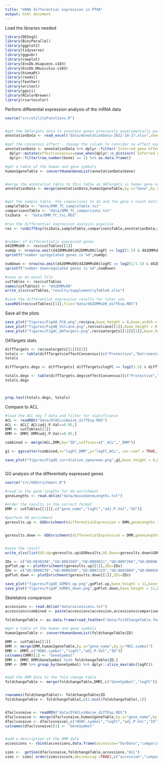 ```yaml
---
title: "mRNA differential expression in PTOA"
output: html_document
---
```


Load the libraries needed
```r
library(DESeq2)
library(BiocParallel)
library(ggplot2)
library(tidyverse)
library(ggpubr)
library(cowplot)
library(EnsDb.Hsapiens.v103)
library(EnsDb.Mmusculus.v103)
library(biomaRt)
library(readxl)
library(feather)
library(writexl)
library(ggsci)
library(RColorBrewer)
library(rcartocolor)
```

Perform differential expression analysis of the mRNA data
```r
source("src/utilityFunctions.R")


#get the OATargets data to annotate genes previously experimentally perturbed in PTOA
annotationData <- read_excel("data/AnnotationData-2022-10-27.xlsx",sheet = 2)

#get the consensus effect - change the column to consider no effect experiments to be superseded by experiments where they show an effect
annotationData <- annotationData %>% dplyr::filter(`Inferred gene effect`!= "No effect") %>% dplyr::group_by(Gene) %>%
  dplyr::mutate(effectConsensus=case_when(dplyr::n_distinct(`Inferred gene effect`)>1 ~ "Ambiguous",TRUE ~ `Inferred gene effect`)) %>%
  dplyr::filter(row_number(Gene) == 1) %>% as.data.frame()

#get a table of the human and gene symbols
human2geneTable <- convertHumanGeneList(annotationData$Gene)


#merge the annotation table to this table as OATargets is human gene name based
annotationData <- merge(annotationData,human2geneTable,by.x="Gene",by.y="HGNC.symbol")


#get the sample table, the comparisons to do and the gene x count matrix from the SkeletalVis pipeline
sampleTable <- "data/DMM_TC_sampleTable.txt"
comparisonsTable <- "data/DMM_TC_comparisons.txt"
txiData  <- "data/DMM_TC_txi.RDS"

#run the differential expression analysis pipeline
res <- runDiffExp(txiData,sampleTable,comparisonsTable,annotationData,method="DESeq2",variables = "Condition",PCAColumns = "Condition",foldChangeTable = "DMM_TC_mRNADiff.txt",species = "Mouse",nDown=12,nUp=12)


#number of differentially expressed genes
d42DMMvD0 <- res$cutTables[[1]]
numUp <- nrow(na.omit(d42DMMvD0[d42DMMvD0$logFC >= log2(1.5) & d42DMMvD0$adj.P.Val <=0.05,]))
sprintf("number upregulated genes is %d",numUp)

numDown <- nrow(na.omit(d42DMMvD0[d42DMMvD0$logFC <= log2(1/1.5) & d42DMMvD0$adj.P.Val <=0.05,]))
sprintf("number downregulated genes is %d",numDown)

#save as an excel file
cutTables <- res$cutTables
names(cutTables) <- "d42DMMvD0"
write_xlsx(cutTables,"results/SupplementryTable8.xlsx")

#save the differential expression results for later use
saveRDS(res$cutTables[[1]],file="data/d42DMMvD0_diffExp.RDS")


```

Save all the plots
```r

save_plot("figures/Fig4A_PCA.png",res$pca,base_height = 8,base_width = 8,bg="white")
save_plot("figures/Fig4B_Volcano.png",res$volcano[[1]],base_height = 8,base_width = 8,bg="white")
save_plot("figures/Fig4C_OATargets.png",res$oatargets[[1]][[1]],base_height = 6,base_width = 6,bg="white")

```

OATargets stats
```r
diffTargets <- res$oatargets[[1]][[2]]
totals <- table(diffTargets$effectConsensus)[c("Protective","Detrimental")]
totals

diffTargets.degs <- diffTargets[ diffTargets$logFC >= log2(1.5) & diffTargets$adj.P.Val <= 0.05,]

totals.degs <- table(diffTargets.degs$effectConsensus)[c("Protective","Detrimental")]
totals.degs



prop.test(totals.degs, totals)
```

Compare to ACL
```r
#load the ACL day 7 data and filter for significance
ACL <- readRDS("data/D7ACLvsNaive_diffExp.RDS")
ACL <- ACL[ ACL$adj.P.Val<=0.05,]
DMM <- cutTables[[1]]
DMM <- DMM[ DMM$adj.P.Val<=0.05,]

combined <- merge(ACL,DMM,by="ID",suffixes=c("_ACL","_DMM"))

g1 <- ggscatter(combined,x="logFC_DMM",y="logFC_ACL", cor.coef = TRUE, cor.coeff.args = list(method = "spearman", label.sep = "\n")) +cowplot::theme_cowplot(font_size = 24)  +xlab("DMM Day42 vs Day0")+ylab("ACL Rupture Day7 vs Naive")

save_plot("figures/Fig4D_correlation_spearman.png",g1,base_height = 6,base_width = 6,bg="white")



```

GO analysis of the differentially expressed genes

```r
source("src/GOEnrichment.R")

#read in the gene lengths for GO enrichment
geneLengths <- read.delim("data/mouseGeneLengths.txt")

#order the results in the correct format
DMM <- cutTables[[1]][,c("gene_name","logFC","adj.P.Val","ID")]

#perform GO enrichment
goresults.up <- GOEnrichment(differentialExpression = DMM,geneLengths = geneLengths,species="Mouse",foldChangeOnly = FALSE,foldchange = 1.5 ,padj = 0.05 ,direction = "up")


goresults.down <- GOEnrichment(differentialExpression = DMM,geneLengths = geneLengths,species="Mouse",foldChangeOnly = FALSE,foldchange = 1.5 ,padj = 0.05 ,direction = "down")


#save the result
write_xlsx(list(GO.Up=goresults.up$GOResults,GO.Down=goresults.down$GOResults),"results/SupplementryTable_GODMM.xlsx")

IDs <- c("GO:0030198","GO:0001503","GO:0009611","GO:0007266","GO:0009612","GO:0045597","GO:0016055")
goPlot.up <- plotEnrichment(goresults.up[[1]],IDs=IDs)
IDs <- c("GO:0000278","GO:0006260","GO:0007229","GO:0043069","GO:0000302","GO:0001816")
goPlot.down <- plotEnrichment(goresults.down[[1]],IDs=IDs)

save_plot("figures/Fig4E_GOMDS_up.png",goPlot.up,base_height = 11,base_width = 12,bg="white")
save_plot("figures/Fig4F_GOMDS_down.png",goPlot.down,base_height = 11,base_width = 13,bg="white")

```


Skeletalvis comparison

```r
accessions <- read.delim("data/accessions.txt")
accessions$combined <- paste(accessions$accession,accessions$comparison,sep="_")

foldchangeTable <- as.data.frame(read_feather("data/foldChangeTable.feather"))

#get a table of the human and gene symbols
human2geneTable <- convertHumanGeneList(foldchangeTable$ID)

DMM <- cutTables[[1]]
DMM <- merge(DMM,human2geneTable,by.x="gene_name",by.y="MGI.symbol")
DMM <- DMM[,c("HGNC.symbol","logFC","adj.P.Val","ID")]
colnames(DMM)[1] <- "GeneSymbol"
DMM <- DMM[ DMM$GeneSymbol %in% foldchangeTable$ID,]
DMM <- DMM %>% group_by(GeneSymbol) %>% dplyr::slice_max(abs(logFC))


#add the DMM data to the fold change table
foldchangeTable <- merge(foldchangeTable,DMM[,c("GeneSymbol","logFC")],by.x="ID",by.y="GeneSymbol",all.x=TRUE)


rownames(foldchangeTable)<- foldchangeTable$ID
foldchangeTable <- foldchangeTable[,c(2:ncol(foldchangeTable),1)]


d7aclvsnaive <- readRDS("data/D7ACLvsNaive_diffExp.RDS")
d7aclvsnaive <- merge(d7aclvsnaive,human2geneTable,by.x="gene_name",by.y="MGI.symbol")
d7aclvsnaive <- d7aclvsnaive[,c("HGNC.symbol","logFC","adj.P.Val","ID")]
colnames(d7aclvsnaive)[1] <- "GeneSymbol"


#add a description of the DMM data
accessions <- rbind(accessions,data.frame(accession="OurData","comparison"=1,comparisonsText="Ours","combined"="logFC"))

sims <-  getSim(d7aclvsnaive,foldchangeTable,accessions,"ACL")
sims <- sims[ order(sims$zscore,decreasing =TRUE),c("accession","comparisonsText","zscore")]
```

